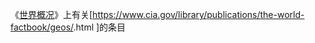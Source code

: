 《[[世界概况]]》上有关[https://www.cia.gov/library/publications/the-world-factbook/geos/{{anchorencode:{{lc:{{{1|}}}}}}}.html {{{2}}}]的条目<noinclude>
[[Category:外部资源模板|{{PAGENAME}}]]
</noinclude>
